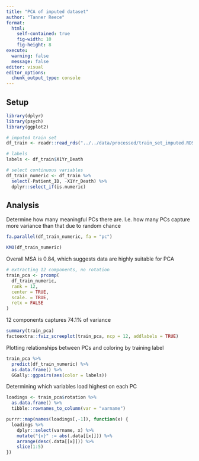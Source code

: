 ```yaml
---
title: "PCA of imputed dataset"
author: "Tanner Reece"
format: 
  html:
    self-contained: true
    fig-width: 10
    fig-height: 8
execute: 
  warning: false
  message: false
editor: visual
editor_options: 
  chunk_output_type: console
---
```


## Setup

```r
library(dplyr)
library(psych)
library(ggplot2)
```

```r
# imputed train set
df_train <- readr::read_rds("../../data/processed/train_set_imputed.RDS")

# labels 
labels <- df_train$X1Yr_Death

# select continuous variables
df_train_numeric <- df_train %>% 
  select(-Patient_ID, -X1Yr_Death) %>% 
  dplyr::select_if(is.numeric)
```

## Analysis

Determine how many meaningful PCs there are. I.e. how many PCs capture more variance than that due to random chance

```r
fa.parallel(df_train_numeric, fa = "pc")
```

```r
KMO(df_train_numeric)
```

Overall MSA is 0.84, which suggests data are highly suitable for PCA

```r
# extracting 12 components, no rotation
train_pca <- prcomp(
  df_train_numeric,
  rank = 12,
  center = TRUE,
  scale. = TRUE,
  retx = FALSE
)
```

12 components captures 74.1% of variance

```r
summary(train_pca)
factoextra::fviz_screeplot(train_pca, ncp = 12, addlabels = TRUE)
```

Plotting relationships between PCs and coloring by training label

```r
train_pca %>% 
  predict(df_train_numeric) %>% 
  as.data.frame() %>% 
  GGally::ggpairs(aes(color = labels))
```

Determining which variables load highest on each PC

```r
loadings <- train_pca$rotation %>% 
  as.data.frame() %>% 
  tibble::rownames_to_column(var = "varname") 

purrr::map(names(loadings[,-1]), function(x) {
  loadings %>% 
    dplyr::select(varname, x) %>% 
    mutate("{x}" := abs(.data[[x]])) %>% 
    arrange(desc(.data[[x]])) %>% 
    slice(1:5)
})
```

